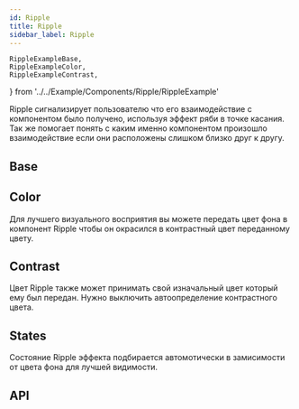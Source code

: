 ```yaml
---
id: Ripple
title: Ripple
sidebar_label: Ripple
---
```


    RippleExampleBase,
    RippleExampleColor,
    RippleExampleContrast,
} from '../../Example/Components/Ripple/RippleExample'

Ripple сигнализирует пользователю что его взаимодействие с компонентом было получено, используя эффект ряби в точке касания. Так же помогает понять с каким именно компонентом произошло взаимодействие если они расположены слишком близко друг к другу.

## Base
<RippleExampleBase />

## Color 

Для лучшего визуального восприятия вы можете передать цвет фона в компонент Ripple чтобы
он окрасился в контрастный цвет переданному цвету.
<RippleExampleColor />

## Contrast

Цвет Ripple также может принимать свой изначальный цвет который ему был передан. 
Нужно выключить автоопределение контрастного цвета.

<RippleExampleContrast />

## States

Состояние Ripple эффекта подбирается автомотически в замисимости от цвета фона для лучшей видимости.

<StatesRipple />

## API

<ApiDoc name='Ripple' />